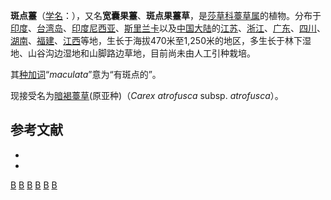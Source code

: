 {{Speciesbox 
| genus = Carex
| species = maculata
| authority = Boott
}}
'''斑点薹'''（[[学名|学名]]：{{lang|la|'''''Carex maculata'''''}}），又名'''宽囊果薹'''、'''斑点果薹草'''，是[[莎草科|莎草科]][[薹草属|薹草属]]的植物。分布于[[印度|印度]]、[[台湾岛|台湾岛]]、[[印度尼西亚|印度尼西亚]]、[[斯里兰卡|斯里兰卡]]以及[[中国大陆|中国大陆]]的[[江苏|江苏]]、[[浙江|浙江]]、[[广东|广东]]、[[四川|四川]]、[[湖南|湖南]]、[[福建|福建]]、[[江西|江西]]等地，生长于海拔470米至1,250米的地区，多生长于林下湿地、山谷沟边湿地和山脚路边草地，目前尚未由人工引种栽培。

其[[种加词|种加词]]“''maculata''”意为“有斑点的”。

现接受名为[[暗褐薹草|暗褐薹草]](原亚种)（''Carex atrofusca'' subsp. ''atrofusca''）。

== 参考文献 ==

* {{cite web| url =http://www.bioinfo.cn/db05/KmzwSpecies.php?action=view&id=7333| title =斑点果薹草| work =《中国高等植物数据库全库》| publisher =中国科学院微生物研究所| author =昆明植物研究所| accessdate =2009-02-24| deadurl =yes| archiveurl =https://web.archive.org/web/20160304235733/http://www.bioinfo.cn/db05/KmzwSpecies.php?action=view&id=7333| archivedate =2016-03-04}}
* {{TaiBNET| zh=斑点薹 | id=201241 | binomial=Carex maculata | authority=Boott, 1846 | var= | accessdate=2013-01-24}}
{{Taxonbar|from=Q11080300}}

[[Category:薹草属|B]]
[[Category:印度植物|B]]
[[Category:中国植物|B]]
[[Category:印度尼西亞植物|B]]
[[Category:斯里蘭卡植物|B]]
[[Category:台灣植物|B]]